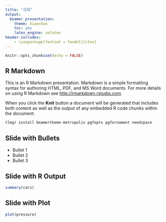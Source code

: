 ```yaml
---
title: "汉风"
output: 
  beamer_presentation: 
    theme: Xiaoshan
    toc: yes
    latex_engine: xelatex
header-includes:
    - \usepackage[fontset = fandol]{ctex}    
---
```


```r
knitr::opts_chunk$set(echo = FALSE)
```

## R Markdown

This is an R Markdown presentation. Markdown is a simple formatting syntax for authoring HTML, PDF, and MS Word documents. For more details on using R Markdown see <http://rmarkdown.rstudio.com>.

When you click the **Knit** button a document will be generated that includes both content as well as the output of any embedded R code chunks within the document.

```bash
tlmgr install beamertheme-metropolis pgfopts pgfornament needspace
```

## Slide with Bullets

- Bullet 1
- Bullet 2
- Bullet 3

## Slide with R Output

```r
summary(cars)
```

## Slide with Plot

```r
plot(pressure)
```

